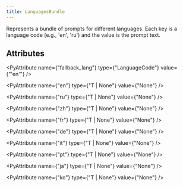 ```yaml
---
title: LanguagesBundle
---
```


Represents a bundle of prompts for different languages.
Each key is a language code (e.g., 'en', 'ru') and the value is the prompt text.

## Attributes

<PyAttribute name={"fallback_lang"} type={"LanguageCode"} value={"'en'"} />

<PyAttribute name={"en"} type={"T | None"} value={"None"} />

<PyAttribute name={"ru"} type={"T | None"} value={"None"} />

<PyAttribute name={"zh"} type={"T | None"} value={"None"} />

<PyAttribute name={"fr"} type={"T | None"} value={"None"} />

<PyAttribute name={"de"} type={"T | None"} value={"None"} />

<PyAttribute name={"it"} type={"T | None"} value={"None"} />

<PyAttribute name={"pt"} type={"T | None"} value={"None"} />

<PyAttribute name={"ja"} type={"T | None"} value={"None"} />

<PyAttribute name={"ko"} type={"T | None"} value={"None"} />
